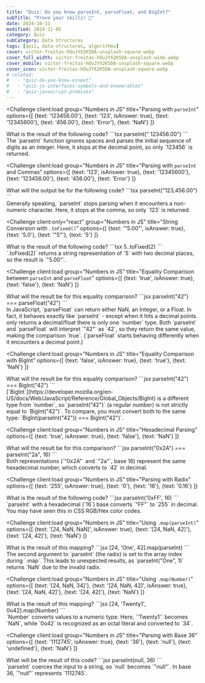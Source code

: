 ```yaml
---
title: "Quiz: Do you know parseInt, parseFloat, and BigInt?"
subTitle: "Prove your skillz! 🚀"
date: 2024-10-31
modified: 2024-11-05
category: Quiz
subCategory: Data Structures
tags: [quiz, data-structures, algorithms]
cover: victor-freitas-hOuJYX2K5DA-unsplash-square.webp
cover_full_width: victor-freitas-hOuJYX2K5DA-unsplash-wide.webp
cover_mobile: victor-freitas-hOuJYX2K5DA-unsplash-square.webp
cover_icon: victor-freitas-hOuJYX2K5DA-unsplash-square.webp
# related:
#   - "quiz-do-you-know-esnext"
#   - "quiz-js-interfaces-symbols-and-enumerables"
#   - "quiz-javascript-promises"
---
```



<QuizUI>

<Challenge
  client:load
  group="Numbers in JS"
  title="Parsing with `parseInt`"
  options={[
    {text: '123456.00'},
    {text: '123', isAnswer: true},
    {text: '12345600'},
    {text: '456.00'},
    {text: 'Error'},
    {text: 'NaN'}
  ]}
>
  <slot name="question">
  <div className="question">
    What is the result of the following code?
    ```tsx
    parseInt(" 123456.00")
    ```
  </div>
  </slot>

  <slot name='explanation'>
  <div className="explanation">
  The `parseInt` function ignores spaces and parses the initial sequence of digits as an integer. Here, it stops at the decimal point, so only `123456` is returned.
  </div>
  </slot>
</Challenge>

<Challenge
  client:load
  group="Numbers in JS"
  title="Parsing with `parseInt` and Commas"
  options={[
    {text: '123', isAnswer: true},
    {text: '12345600'},
    {text: '123456.00'},
    {text: '456.00'},
    {text: 'Error'}
  ]}
>
  <slot name="question">
  <div className="question">
    What will the output be for the following code?
    ```tsx
    parseInt("123,456.00")
    ```
  </div>
  </slot>

  <slot name='explanation'>
  <div className="explanation">
  Generally speaking, `parseInt` stops parsing when it encounters a non-numeric character. Here, it stops at the comma, so only `123` is returned.
  </div>
  </slot>
</Challenge>

<Challenge
  client:only="react"
  group="Numbers in JS"
  title="String Conversion with `.toFixed()`"
  options={[
    {text: '"5.00"', isAnswer: true},
    {text: '5.0'},
    {text: '"5"'},
    {text: '5'}
  ]}
>
  <slot name="question">
  <div className="question">
    What is the result of the following code?
    ```tsx
    5..toFixed(2)
    ```
  </div>
  </slot>

  <slot name='explanation'>
  <div className="explanation">
  `.toFixed(2)` returns a string representation of `5` with two decimal places, so the result is `"5.00"`.
  </div>
  </slot>
</Challenge>

<Challenge
  client:load
  group="Numbers in JS"
  title="Equality Comparison between `parseInt` and `parseFloat`"
  options={[
    {text: 'true', isAnswer: true},
    {text: 'false'},
    {text: 'NaN'}
  ]}
>
  <slot name="question">
  <div className="question">
    What will the result be for this equality comparison?
    ```jsx
    parseInt("42") === parseFloat("42")
    ```
  </div>
  </slot>

  <slot name='explanation'>
  <div className="explanation">
  In JavaScript, `parseFloat` can return either NaN, an Integer, or a Float. 
  In fact, it behaves exactly like `parseInt` - except when it hits a decimal points.
  only returns a decimal/float  there is only one `number` type. Both `parseInt` and `parseFloat` will interpret `"42"` as `42`, so they return the same value, making the comparison `true`. (`parseFloat` starts behaving differently when it encounters a decimal point.)
  </div>
  </slot>
</Challenge>

<Challenge
  client:load
  group="Numbers in JS"
  title="Equality Comparison with BigInt"
  options={[
    {text: 'false', isAnswer: true},
    {text: 'true'},
    {text: 'NaN'}
  ]}
>
  <slot name="question">
  <div className="question">
    What will the result be for this equality comparison?
    ```jsx
    parseInt("42") === BigInt("42")
    ```
  </div>
  </slot>

  <slot name='explanation'>
  <div className="explanation">
  [`BigInt`](https://developer.mozilla.org/en-US/docs/Web/JavaScript/Reference/Global_Objects/BigInt) is a different type from `number`, so `parseInt("42")` (a regular number) is not strictly equal to `BigInt("42")`. To compare, you must convert both to the same type: `BigInt(parseInt("42")) === BigInt("42")`.
  </div>
  </slot>
</Challenge>

<Challenge
  client:load
  group="Numbers in JS"
  title="Hexadecimal Parsing"
  options={[
    {text: 'true', isAnswer: true},
    {text: 'false'},
    {text: 'NaN'}
  ]}
>
  <slot name="question">
  <div className="question">
    What will the result be for this comparison?
    ```jsx
    parseInt("0x2A") === parseInt("2a", 16)
    ```
  </div>
  </slot>

  <slot name='explanation'>
  <div className="explanation">
  Both representations (`"0x2A"` and `"2a"`, base 16) represent the same hexadecimal number, which converts to `42` in decimal.
  </div>
  </slot>
</Challenge>

<Challenge
  client:load
  group="Numbers in JS"
  title="Parsing with Radix"
  options={[
    {text: '255', isAnswer: true},
    {text: '0'},
    {text: '16'},
    {text: '0.16'}
  ]}
>
  <slot name="question">
  <div className="question">
    What is the result of the following code?
    ```jsx
    parseInt('0xFF', 16)
    ```
  </div>
  </slot>

  <slot name='explanation'>
  <div className="explanation">
  `parseInt` with a hexadecimal (`16`) base converts `"FF"` to `255` in decimal. You may have seen this in CSS RGB/Hex color codes.
  </div>
  </slot>
</Challenge>

<Challenge
  client:load
  group="Numbers in JS"
  title="Using `.map(parseInt)`"
  options={[
    {text: '[24, NaN, NaN]', isAnswer: true},
    {text: '[24, NaN, 42]'},
    {text: '[24, 42]'},
    {text: 'NaN'}
  ]}
>
  <slot name="question">
  <div className="question">
    What is the result of this mapping?
    ```jsx
    [24, 'One', 42].map(parseInt)
    ```
  </div>
  </slot>

  <slot name='explanation'>
  <div className="explanation">
  The second argument to `parseInt` (the radix) is set to the array index during `.map`. This leads to unexpected results, as `parseInt("One", 1)` returns `NaN` due to the invalid radix.
  </div>
  </slot>
</Challenge>

<Challenge
  client:load
  group="Numbers in JS"
  title="Using `.map(Number)`"
  options={[
    {text: '[24, NaN, 34]'},
    {text: '[24, NaN, 42]', isAnswer: true},
    {text: '[24, NaN, 42]'},
    {text: '[24, 42]'},
    {text: 'NaN'}
  ]}
>
  <slot name="question">
  <div className="question">
    What is the result of this mapping?
    ```jsx
    [24, 'Twenty1', 0o42].map(Number)
    ```
  </div>
  </slot>

  <slot name='explanation'>
  <div className="explanation">
  `Number` converts values to a numeric type. Here, `'Twenty1'` becomes `NaN`, while `0o42` is recognized as an octal literal and converted to `34`.
  </div>
  </slot>
</Challenge>

<Challenge
  client:load
  group="Numbers in JS"
  title="Parsing with Base 36"
  options={[
    {text: '1112745', isAnswer: true},
    {text: '36'},
    {text: 'null'},
    {text: 'undefined'},
    {text: 'NaN'}
  ]}
>
  <slot name="question">
  <div className="question">
    What will be the result of this code?
    ```jsx
    parseInt(null, 36)
    ```
  </div>
  </slot>

  <slot name='explanation'>
  <div className="explanation">
  `parseInt` coerces the input to a string, so `null` becomes `"null"`. In base 36, `"null"` represents `1112745`.
  </div>
  </slot>
</Challenge>

</QuizUI>
